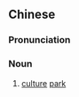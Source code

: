 {{also|文化园}}
==Chinese==
{{zh-forms|s=文化园|type=21}}

===Pronunciation===
{{zh-pron
|m=wénhuàyuán
|cat=n
}}

===Noun===
{{zh-noun}}

# [[culture]] [[park]]